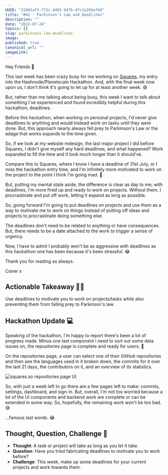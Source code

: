 ```yaml
---
UUID: "22481af3-772c-4481-947b-4fc2a294af4d"
title: "#42 - Parkinson's Law and Deadlines"
description: ""
date: "2022-07-24"
topics: []
slug: parkinsons-law-deadlines
image:
published: true
canonical_url: ""
imageLink:
---
```


Hey Friends 👋

This last week has been crazy busy for me working on [Squares](https://squares.so/), my entry into the Hashnode/Planetscale Hackathon. And, with the final week now upon us, I don't think it's going to let up for at least another week. 😅

But, rather than me talking about being busy, this week I want to talk about something I've experienced and found incredibly helpful during this hackathon; deadlines.

Before this hackathon, when working on personal projects, I'd never give deadlines to anything and would instead work on tasks until they were done. But, this approach nearly always fell prey to Parkinson's Law or the adage that works expands to the time given.

So, if we look at my website redesign, the last major project I did before Squares, I didn't give myself any hard deadlines, and what happened? Work expanded to fill the time and it took much longer than it should've.

Compare this to Squares, where I know I have a deadline of 31st July, or I miss the hackathon entry time, and I'm infinitely more motivated to work on the project to the point I think I'm going mad. 🤪

But, putting my mental state aside, the difference is clear as day to me; with deadlines, I'm more fired up and ready to work on projects. Without them, I procrastinate and put off work, letting it expand as long as possible.

So, going forward I'm going to put deadlines on projects and use them as a way to motivate me to work on things instead of putting off ideas and projects to procrastinate doing something else.

The deadlines don't need to be related to anything or have consequences. But, there needs to be a date attached to the work to trigger a sense of urgency.

Now, I have to admit I probably won't be as aggressive with deadlines as this hackathon one has been because it's been stressful. 😂

Thank you for reading as always.

Coner x

## Actionable Takeaway 🏃‍♀️

Use deadlines to motivate you to work on projects/tasks while also preventing them from falling prey to Parkinson's law.

## Hackathon Update 💻

Speaking of the hackathon, I'm happy to report there's been a lot of progress made. Minus one last component I need to sort out some data issues on, the repositories page is complete and ready for users. 🙌

On the repositories page, a user can select one of their GitHub repositories and then see the languages used in it broken down, the commits for it over the last 21 days, the contributors on it, and an overview of its statistics.

![squares.so repositories page UI](/images/newsletter/42-parkinsons-law-deadlines/squares-ui.jpg)

So, with just a week left to go there are a few pages left to make: commits, settings, dashboard, and sign-in. But, overall, I'm not too worried because a lot of the UI components and backend work are complete or can be extended in some way. So, hopefully, the remaining work won't be too bad. 😅

...famous last words. 😂

## Thought, Question, Challenge 🤔

- **Thought**: A task or project will take as long as you let it take.
- **Question**: Have you tried fabricating deadlines to motivate you to work before?
- **Challenge**: This week, make up some deadlines for your current projects and work towards them.
